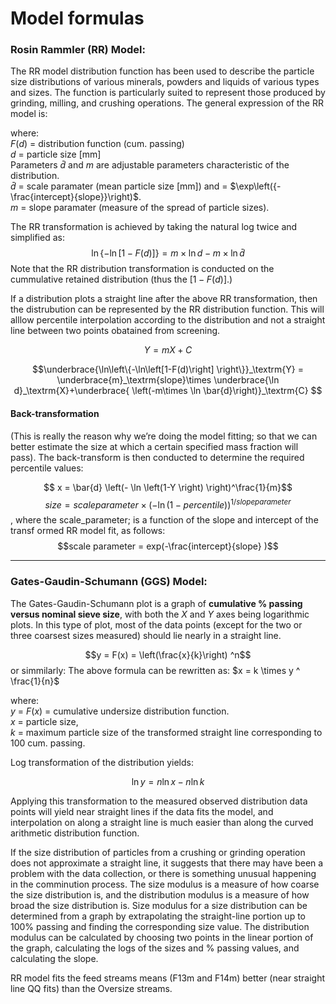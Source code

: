 # Model formulas 


### Rosin Rammler (RR) Model:
The RR model distribution function has been used to describe the particle size distributions of various minerals, powders and liquids of various types and sizes. The function is particularly suited to represent those produced by grinding, milling, and crushing operations. The general expression of the RR model is:

\begin{equation}

  F\left(d\right) = exp\left[-(\frac{d}{l})^{m} \right]

  \label{eq : RR}
\end{equation}




where:  
$F(d)$ = distribution function (cum. passing)  
$d$ = particle size [mm]  
Parameters $\bar{d}$ and $m$ are adjustable parameters characteristic of the distribution.   
$\bar{d}$ = scale paramater (mean particle size [mm]) and  = $\exp\left({-\frac{intercept}{slope}}\right)$.    
$m$ = slope paramater (measure of the spread of particle sizes).  



The RR transformation is achieved by taking the natural log twice and simplified as:
$$\ln\left\{-\ln\left[1-F(d)\right] \right\} = m\times \ln d - m\times \ln \bar{d} $$
Note that the RR distribution transformation is conducted on the cummulative retained distribution (thus the $\left[1-F(d)\right]$.)

If a distribution plots a straight line after the above RR transformation, then the distrubution can be represented by the RR distribution function. This will alllow percentile interpolation according to the distribution and not a straight line between two points obatained from screening. 


$$ Y=mX + C$$


$$\underbrace{\ln\left\{-\ln\left[1-F(d)\right] \right\}}_\textrm{Y} =  \underbrace{m}_\textrm{slope}\times \underbrace{\ln d}_\textrm{X}+\underbrace{ \left(-m\times \ln \bar{d}\right)}_\textrm{C} $$

#### Back-transformation
(This is really the reason why we're doing the model fitting; so that we can better estimate the size at which a certain specified mass fraction will pass). 
The back-transform is then conducted to determine the required percentile values:

$$ x = \bar{d} \left(- \ln \left(1-Y \right)    \right)^\frac{1}{m}$$
$$size = scale parameter\times (-\ln (1-percentile))^{1/slope parameter}$$ ,
where the scale_parameter; is a function of the slope and intercept of the transf
ormed RR model fit, as follows: $$scale parameter = exp(-\frac{intercept}{slope} )$$

***


### Gates-Gaudin-Schumann (GGS) Model:

The Gates-Gaudin-Schumann plot is a graph of **cumulative % passing versus nominal
sieve size**, with both the $X$ and $Y$ axes being logarithmic plots. In this type of plot, most of the data points (except for the two or three coarsest sizes measured) should lie nearly in a straight line.

$$y = F(x) = \left(\frac{x}{k}\right) ^n$$
or simmilarly:
The above formula can be rewritten as:
$x = k \times y ^ \frac{1}{n}$  


where:  
$y$ = $F \left(x\right)$ = cumulative undersize distribution function.  
$x$ = particle size,  
$k$ = maximum particle size of the transformed straight line corresponding to $100%$ cum. passing.


Log transformation of the distribution yields:

$$\ln y = n \ln x - n \ln k$$

Applying this transformation to the measured observed distribution data points will yield near straight lines if the data fits the model, and interpolation on along a straight line is much easier than along the curved arithmetic distribution function.




If the size distribution of particles from a crushing or grinding operation does not
approximate a straight line, it suggests that there may have been a problem with the data
collection, or there is something unusual happening in the comminution process.
The size modulus is a measure of how coarse the size distribution is, and the distribution
modulus is a measure of how broad the size distribution is. Size modulus for a size
distribution can be determined from a graph by extrapolating the straight-line portion up
to 100% passing and finding the corresponding size value. The distribution modulus can
be calculated by choosing two points in the linear portion of the graph, calculating the
logs of the sizes and % passing values, and calculating the slope. 








RR model fits the feed streams means (F13m and F14m) better (near straight line QQ fits) than the Oversize streams.
